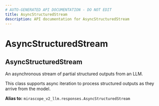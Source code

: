 ```yaml
---
# AUTO-GENERATED API DOCUMENTATION - DO NOT EDIT
title: AsyncStructuredStream
description: API documentation for AsyncStructuredStream
---
```


# AsyncStructuredStream

## <ApiType type="Alias" path="calls/async_structured_call/AsyncStructuredStream" symbolName="AsyncStructuredStream" /> AsyncStructuredStream

An asynchronous stream of partial structured outputs from an LLM.

This class supports async iteration to process structured outputs as they arrive
from the model.


**Alias to:** `mirascope_v2_llm.responses.AsyncStructuredStream`
